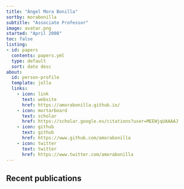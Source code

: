 ```yaml
---
title: "Ángel Mora Bonilla"
sortby: morabonilla
subtitle: "Associate Professor"
image: avatar.png
started: "April 2008"
toc: false
listing:
- id: papers
  contents: papers.yml
  type: default
  sort: date desc
about:
  id: person-profile
  template: jolla
  links:
    - icon: link
      text: website
      href: https://amorabonilla.github.io/
    - icon: mortarboard
      text: scholar
      href: https://scholar.google.es/citations?user=MEEWjqUAAAAJ
    - icon: github
      text: github
      href: https://www.github.com/amorabonilla
    - icon: twitter
      text: twitter
      href: https://www.twitter.com/amorabonilla
---
```


<!-- ```{=html} -->
<!-- <nav aria-label="breadcrumb"> -->
<!--   <ol class="breadcrumb"> -->
<!--     <li class="breadcrumb-item"><a href="../../index.html">Home</a></li> -->
<!--     <li class="breadcrumb-item"><a href="../../people.html">People</a></li> -->
<!--     <li class="breadcrumb-item active">Research Staff</li> -->
<!--     <li class="breadcrumb-item active" aria-current="page">{{< meta title >}}</li> -->
<!--   </ol> -->
<!-- </nav> -->
<!-- ``` -->

:::{#person-profile}
:::

::::{.callout-note appearance='minimal' collapse=false}
## Recent publications

:::{#papers}
:::
::::